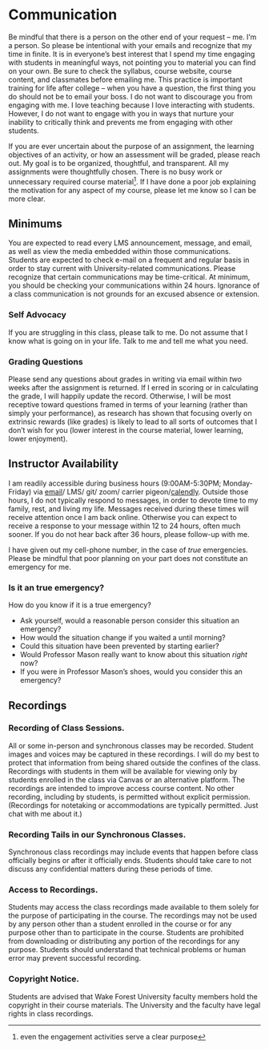 # Communication

Be mindful that there is a person on the other end of your request -- me. I'm a person. So please be intentional with your emails and recognize that my time in finite. It is in everyone's best interest that I spend my time engaging with students in meaningful ways, not pointing you to material you can find on your own. Be sure to check the syllabus, course website, course content, and classmates before emailing me. This practice is important training for life after college – when you have a question, the first thing you do should not be to email your boss. I do not want to discourage you from engaging with me. I love teaching because I love interacting with students. However, I do not want to engage with you in ways that nurture your inability to critically think and prevents me from engaging with other students. 

If you are ever uncertain about the purpose of an assignment, the learning objectives of an activity, or how an assessment will be graded, please reach out. My goal is to be  organized, thoughtful, and transparent. All my assignments were thoughtfully chosen. There is no busy work or unnecessary required course material^[even the engagement activities serve a clear purpose]. If I have done a poor job explaining the motivation for any aspect of my course, please let me know so I can be more clear. 


## Minimums

You are expected to read every LMS announcement, message, and email, as well as view the media embedded within those communications. Students are expected to check e-mail on a frequent and regular basis in order to stay current with University-related communications. Please recognize that certain communications may be time-critical. At minimum, you should be checking your communications within 24 hours. Ignorance of a class communication is not grounds for an excused absence or extension. 


### Self Advocacy

If you are struggling in this class, please talk to me. Do not assume that I know what is going on in your life. Talk to me and tell me what you need.

### Grading Questions

Please send any questions about grades in writing via email within *two* weeks after the assignment is returned. If I erred in scoring or in calculating the grade, I will happily update the record. Otherwise, I will be most receptive toward questions framed in terms of your learning (rather than simply your performance), as research has shown that focusing overly on extrinsic rewards (like grades) is likely to lead to all sorts of outcomes that I don't wish for you (lower interest in the course material, lower learning, lower enjoyment).


## Instructor Availability

I am readily accessible during business hours (9:00AM-5:30PM; Monday-Friday) via [email](garrissm@wfu.edu)/ LMS/ git/ zoom/ carrier pigeon/[calendly](https://calendly.com/smasongarrison/). Outside those hours, I do not typically respond to messages, in order to devote time to my family, rest, and living my life. Messages received during these times will receive attention once I am back online. Otherwise you can expect to receive a response to your message within 12 to 24 hours, often much sooner. If you do not hear back after 36 hours, please follow-up with me. 

I have given out my cell-phone number, in the case of *true* emergencies. Please be mindful that poor planning on your part does not constitute an emergency for me. 

### Is it an true emergency?

How do you know if it is a true emergency? 

* Ask yourself, would a reasonable person consider this situation an emergency? 
* How would the situation change if you waited a until morning?
* Could this situation have been prevented by starting earlier?
* Would Professor Mason really want to know about this situation *right* now? 
* If you were in Professor Mason's shoes, would you consider this an emergency?

## Recordings

### Recording of Class Sessions. 

All or some in-person and synchronous classes may be recorded.  Student images and voices may be captured in these recordings. I will do my best to protect that information from being shared outside the confines of the class. Recordings with students in them will be available for viewing only by students enrolled in the class via Canvas or an alternative platform. The recordings are intended to improve access course content. No other recording, including by students, is permitted without explicit permission. (Recordings for notetaking or accommodations are typically permitted. Just chat with me about it.)

### Recording Tails in our Synchronous Classes. 

Synchronous class recordings may include events that happen before class officially begins or after it officially ends. Students should take care to not discuss any confidential matters during these periods of time.

### Access to Recordings. 

Students may access the class recordings made available to them solely for the purpose of participating in the course. The recordings may not be used by any person other than a student enrolled in the course or for any purpose other than to participate in the course. Students are prohibited from downloading or distributing any portion of the recordings for any purpose. Students should understand that technical problems or human error may prevent successful recording.

### Copyright Notice. 

Students are advised that Wake Forest University faculty members hold the copyright in their course materials. The University and the faculty have legal rights in class recordings.
